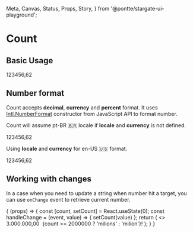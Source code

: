   Meta,
  Canvas,
  Status,
  Props,
  Story,
} from '@pontte/stargate-ui-playground';


<Meta title="Core/Count" component={Count} />

# Count

<Status type="stable" />

## Basic Usage

<Canvas>
  <Story name="Basic Usage">
    <Typography gutter={0}>
      <Count>123456,62</Count>
    </Typography>
  </Story>
</Canvas>

<Props component={Count} />

## Number format

Count accepts **decimal**, **currency** and **percent** format. It uses [Intl.NumberFormat](https://developer.mozilla.org/pt-BR/docs/Web/JavaScript/Reference/Global_Objects/Intl/NumberFormat) constructor from JavaScript API to format number.

Count will assume pt-BR &#127463;&#127479; locale if <b>locale</b> and <b>currency</b> is not defined.

<Canvas>
  <Typography gutter={0}>
    <Count style="currency">123456,62</Count>
  </Typography>
</Canvas>

Using <b>locale</b> and <b>currency</b> for en-US &#127482;&#127480; format.

<Canvas>
  <Typography gutter={0}>
    <Count
      style="currency"
      locale="en-US"
      currency="USD"
    >
      123456,62
    </Count>
  </Typography>
</Canvas>

## Working with changes

In a case when you need to update a string when number hit a target, you can use `onChange` event to retrieve current number.

<Canvas>
  <Story name="Working with changes">
    {
      (props) => {
        const [count, setCount] = React.useState(0);
        const handleChange = (event, value) => {
          setCount(value)
        };
        return (
          <>
            <Typography element="span">
              <Count style="currency" onChange={handleChange}>
                3.000.000,00
              </Count>
              &nbsp;{count >= 2000000 ? 'milions' : 'milion'}!
            </Typography>
          </>
        );
      }
    }
  </Story>
</Canvas>
